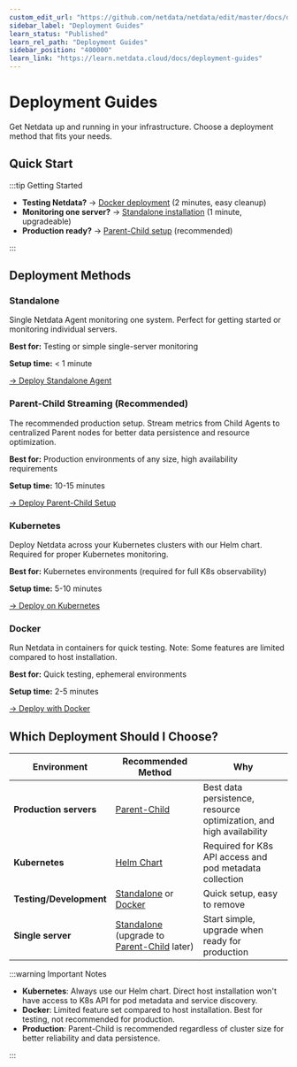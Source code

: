 ```yaml
---
custom_edit_url: "https://github.com/netdata/netdata/edit/master/docs/deployment-guides/README.md"
sidebar_label: "Deployment Guides"
learn_status: "Published"
learn_rel_path: "Deployment Guides"
sidebar_position: "400000"
learn_link: "https://learn.netdata.cloud/docs/deployment-guides"
---
```


# Deployment Guides

Get Netdata up and running in your infrastructure. Choose a deployment method that fits your needs.

## Quick Start

:::tip Getting Started

- **Testing Netdata?** → [Docker deployment](/docs/netdata-agent/installation/docker) (2 minutes, easy cleanup)
- **Monitoring one server?** → [Standalone installation](/docs/deployment-guides/standalone) (1 minute, upgradeable)
- **Production ready?** → [Parent-Child setup](/docs/deployment-guides/centralized) (recommended)

:::

## Deployment Methods

### Standalone

Single Netdata Agent monitoring one system. Perfect for getting started or monitoring individual servers.

**Best for:** Testing or simple single-server monitoring

**Setup time:** < 1 minute

[→ Deploy Standalone Agent](/docs/deployment-guides/standalone)

### Parent-Child Streaming (Recommended)

The recommended production setup. Stream metrics from Child Agents to centralized Parent nodes for better data persistence and resource optimization.

**Best for:** Production environments of any size, high availability requirements

**Setup time:** 10-15 minutes

[→ Deploy Parent-Child Setup](/docs/deployment-guides/centralized)

### Kubernetes

Deploy Netdata across your Kubernetes clusters with our Helm chart. Required for proper Kubernetes monitoring.

**Best for:** Kubernetes environments (required for full K8s observability)

**Setup time:** 5-10 minutes

[→ Deploy on Kubernetes](https://github.com/netdata/helmchart#netdata-helm-chart-for-kubernetes-deployments)

### Docker

Run Netdata in containers for quick testing. Note: Some features are limited compared to host installation.

**Best for:** Quick testing, ephemeral environments

**Setup time:** 2-5 minutes

[→ Deploy with Docker](/docs/netdata-agent/installation/docker)

## Which Deployment Should I Choose?

| Environment             | Recommended Method                                                                                                                                                 | Why                                                                 |
|-------------------------|--------------------------------------------------------------------------------------------------------------------------------------------------------------------|---------------------------------------------------------------------|
| **Production servers**  | [Parent-Child](/docs/deployment-guides/centralized)                                                                                   | Best data persistence, resource optimization, and high availability |
| **Kubernetes**          | [Helm Chart](https://github.com/netdata/helmchart#netdata-helm-chart-for-kubernetes-deployments)                                                                   | Required for K8s API access and pod metadata collection             |
| **Testing/Development** | [Standalone](/docs/deployment-guides/standalone) or [Docker](/docs/netdata-agent/installation/docker)                                                            | Quick setup, easy to remove                                         |
| **Single server**       | [Standalone](/docs/deployment-guides/standalone) (upgrade to [Parent-Child](/docs/deployment-guides/centralized) later) | Start simple, upgrade when ready for production                     |

:::warning Important Notes

- **Kubernetes**: Always use our Helm chart. Direct host installation won't have access to K8s API for pod metadata and service discovery.
- **Docker**: Limited feature set compared to host installation. Best for testing, not recommended for production.
- **Production**: Parent-Child is recommended regardless of cluster size for better reliability and data persistence.

:::
